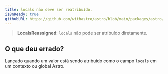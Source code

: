 ```yaml
---
title: locals não deve ser reatribuído.
i18nReady: true
githubURL: https://github.com/withastro/astro/blob/main/packages/astro/src/core/errors/errors-data.ts
---
```


> **LocalsReassigned**: `locals` não pode ser atribuído diretamente.

## O que deu errado?
Lançado quando um valor está sendo atribuído como o campo `locals` em um contexto ou global Astro.
